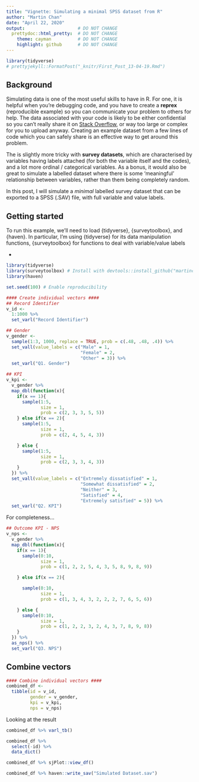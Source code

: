 ```yaml
---
title: "Vignette: Simulating a minimal SPSS dataset from R"
author: "Martin Chan"
date: "April 22, 2020"
output:                    # DO NOT CHANGE
  prettydoc::html_pretty:  # DO NOT CHANGE
    theme: cayman          # DO NOT CHANGE
    highlight: github      # DO NOT CHANGE
---
```


```r
library(tidyverse)
# prettyjekyll::FormatPost("_knitr/First_Post_13-04-19.Rmd")
```

## Background

Simulating data is one of the most useful skills to have in R. For one, it is helpful when you're debugging code, and you have to create a **reprex** (reproducible example) so you can communicate your problem to others for help. The data associated with your code is likely to be either confidential so you can't really share it on [Stack Overflow](https://stackoverflow.com/), or way too large or complex for you to upload anyway. Creating an example dataset from a few lines of code which you can safely share is an effective way to get around this problem. 

The is slightly more tricky with **survey datasets**, which are characterised by variables having labels attached (for both the variable itself and the codes), and a lot more ordinal / categorical variables. As a bonus, it would also be great to simulate a labelled dataset where there is some 'meaningful' relationship between variables, rather than them being completely random. 

In this post, I will simulate a _minimal_ labelled survey dataset that can be exported to a SPSS (.SAV) file, with full variable and value labels. 

## Getting started

To run this example, we’ll need to load {tidyverse}, {surveytoolbox}, and {haven}. In particular, I’m using {tidyverse} for its data manipulation functions, {surveytoolbox} for functions to deal with variable/value labels

- 

```r
library(tidyverse)
library(surveytoolbox) # Install with devtools::install_github("martinctc/surveytoolbox")
library(haven)

set.seed(100) # Enable reproducibility
```


```r
#### Create individual vectors ####
## Record Identifier
v_id <-
  1:1000 %>%
  set_varl("Record Identifier")

## Gender
v_gender <-
  sample(1:3, 1000, replace = TRUE, prob = c(.48, .48, .4)) %>%
  set_vall(value_labels = c("Male" = 1,
                            "Female" = 2,
                            "Other" = 3)) %>%
  set_varl("Q1. Gender")
```


```r
## KPI
v_kpi <-
  v_gender %>%
  map_dbl(function(x){
    if(x == 1){
      sample(1:5,
             size = 1,
             prob = c(2, 3, 3, 5, 5))
    } else if(x == 2){
      sample(1:5,
             size = 1,
             prob = c(2, 4, 5, 4, 3))

    } else {
      sample(1:5,
             size = 1,
             prob = c(2, 3, 3, 4, 3))
    }
  }) %>%
  set_vall(value_labels = c("Extremely dissatisfied" = 1,
                            "Somewhat dissatisfied" = 2,
                            "Neither" = 3,
                            "Satisfied" = 4,
                            "Extremely satisfied" = 5)) %>%
  set_varl("Q2. KPI")
```

For completeness...

```r
## Outcome KPI - NPS
v_nps <-
  v_gender %>%
  map_dbl(function(x){
    if(x == 1){
      sample(0:10,
             size = 1,
             prob = c(1, 2, 2, 5, 4, 3, 5, 8, 9, 8, 9))

    } else if(x == 2){

      sample(0:10,
             size = 1,
             prob = c(1, 3, 4, 3, 2, 2, 2, 7, 6, 5, 6))

    } else {
      sample(0:10,
             size = 1,
             prob = c(1, 2, 2, 3, 2, 4, 3, 7, 8, 9, 8))
    }
  }) %>%
  as_nps() %>%
  set_varl("Q3. NPS")
```

## Combine vectors

```r
#### Combine individual vectors ####
combined_df <-
  tibble(id = v_id,
         gender = v_gender,
         kpi = v_kpi,
         nps = v_nps)

```

Looking at the result

```r
combined_df %>% varl_tb()
```

```r
combined_df %>%
  select(-id) %>%
  data_dict()
```

```r
combined_df %>% sjPlot::view_df()
```

```r
combined_df %>% haven::write_sav("Simulated Dataset.sav")
```

